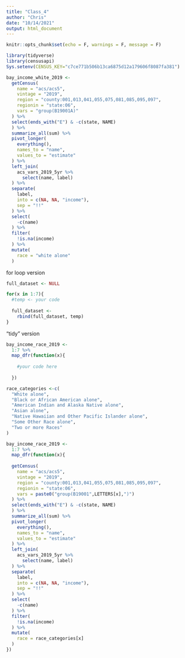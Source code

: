```yaml
---
title: "Class_4"
author: "Chris"
date: "10/14/2021"
output: html_document
---
```


```r
knitr::opts_chunk$set(echo = F, warnings = F, message = F)
```

```r
library(tidyverse)
library(censusapi)
Sys.setenv(CENSUS_KEY="c7ce771b506b13ca6875d12a179606f8087fa381")

bay_income_white_2019 <- 
  getCensus(
    name = "acs/acs5",
    vintage = "2019",
    region = "county:001,013,041,055,075,081,085,095,097",
    regionin = "state:06",
    vars = "group(B19001A)"
  ) %>% 
  select(ends_with("E") & -c(state, NAME)
  ) %>%
  summarize_all(sum) %>% 
  pivot_longer(
    everything(),
    names_to = "name",
    values_to = "estimate"
  ) %>% 
  left_join(
    acs_vars_2019_5yr %>% 
      select(name, label)
  ) %>% 
  separate(
    label,
    into = c(NA, NA, "income"),
    sep = "!!"
  ) %>% 
  select(
    -c(name)
  ) %>% 
  filter(
    !is.na(income)
  ) %>% 
  mutate(
    race = "white alone"
  )
```

for loop version
```r
full_dataset <- NULL

for(x in 1:7){
  #temp <- your code
  
  full_dataset <- 
    rbind(full_dataset, temp)
}
```

"tidy" version
```r
bay_income_race_2019 <-
  1:7 %>% 
  map_dfr(function(x){
    
    #your code here
    
  })
```


```r

race_categories <-c(
  "White alone",
  "Black or African American alone",
  "American Indian and Alaska Native alone",
  "Asian alone",
  "Native Hawaiian and Other Pacific Islander alone",
  "Some Other Race alone",
  "Two or more Races"
)

bay_income_race_2019 <-
  1:7 %>% 
  map_dfr(function(x){
    
  getCensus(
    name = "acs/acs5",
    vintage = "2019",
    region = "county:001,013,041,055,075,081,085,095,097",
    regionin = "state:06",
    vars = paste0("group(B19001",LETTERS[x],")")
  ) %>% 
  select(ends_with("E") & -c(state, NAME)
  ) %>%
  summarize_all(sum) %>% 
  pivot_longer(
    everything(),
    names_to = "name",
    values_to = "estimate"
  ) %>% 
  left_join(
    acs_vars_2019_5yr %>% 
      select(name, label)
  ) %>% 
  separate(
    label,
    into = c(NA, NA, "income"),
    sep = "!!"
  ) %>% 
  select(
    -c(name)
  ) %>% 
  filter(
    !is.na(income)
  ) %>% 
  mutate(
    race = race_categories[x]
  )
})
```

